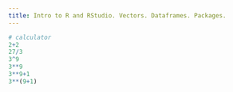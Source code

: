 ```yaml
---
title: Intro to R and RStudio. Vectors. Dataframes. Packages.
---
```

```r
# calculator
2+2
27/3
3^9
3**9
3**9+1
3**(9+1)
```
